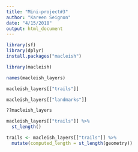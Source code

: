 ```yaml
---
title: "Mini-project#3"
author: "Kareen Seignon"
date: "4/15/2018"
output: html_document
---
```

```r
library(sf)
library(dplyr)
install.packages("macleish") 
```
```r
library(macleish)
```
```r
names(macleish_layers)
```
```r
macleish_layers[["trails"]]
```
```r
macleish_layers[["landmarks"]]
```
```r
??macleish_layers
```
```r
macleish_layers[["trails"]] %>%
  st_length()
```
```r
trails <- macleish_layers[["trails"]] %>%
  mutate(computed_length = st_length(geometry))
```

